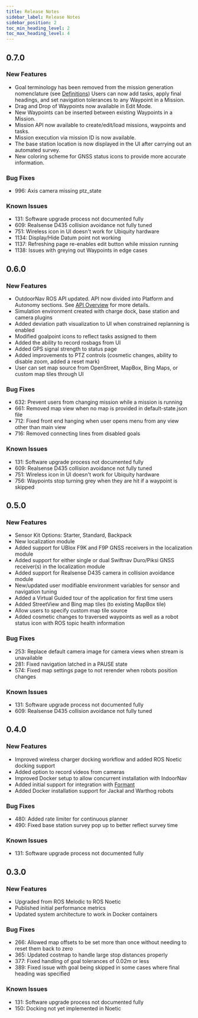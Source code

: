 ```yaml
---
title: Release Notes
sidebar_label: Release Notes
sidebar_position: 2
toc_min_heading_level: 2
toc_max_heading_level: 4
---
```


## 0.7.0

### New Features

-   Goal terminology has been removed from the mission generation nomenclature (see 
    [Definitions](web_user_interface/ui_autonomous_mode.mdx#definitions)) 
    Users can now add tasks, apply final headings, and set navigation tolerances 
    to any Waypoint in a Mission.
-   Drag and Drop of Waypoints now available in Edit Mode.
-   New Waypoints can be inserted between existing Waypoints in a Mission. 
-   Mission API now available to create/edit/load missions, waypoints and tasks.
-   Mission execution via mission ID is now available.
-   The base station location is now displayed in the UI after carrying out an automated survey.
-   New coloring scheme for GNSS status icons to provide more accurate information.

### Bug Fixes

-   996: Axis camera missing ptz_state

### Known Issues

-   131: Software upgrade process not documented fully
-   609: Realsense D435 collision avoidance not fully tuned
-   751: Wireless icon in UI doesn't work for Ubiquity hardware
-   1134: Display/Hide Datum point not working
-   1137: Refreshing page re-enables edit button while mission running
-   1138: Issues with greying out Waypoints in edge cases 

## 0.6.0

### New Features

-   OutdoorNav ROS API updated. API now divided into Platform and
    Autonomy sections. See [API Overview](api/api_overview.mdx)
    for more details.
-   Simulation environment created with charge dock, base station and
    camera plugins
-   Added deviation path visualization to UI when constrained replanning
    is enabled
-   Modified goalpoint icons to reflect tasks assigned to them
-   Added the ability to record rosbags from UI
-   Added GPS signal strength to status page
-   Added improvements to PTZ controls (cosmetic changes, ability to
    disable zoom, added a reset mark)
-   User can set map source from OpenStreet, MapBox, Bing Maps, or
    custom map tiles through UI

### Bug Fixes

-   632: Prevent users from changing mission while a mission is running
-   661: Removed map view when no map is provided in default-state.json
    file
-   712: Fixed front end hanging when user opens menu from any view
    other than main view
-   716: Removed connecting lines from disabled goals

### Known Issues

-   131: Software upgrade process not documented fully
-   609: Realsense D435 collision avoidance not fully tuned
-   751: Wireless icon in UI doesn't work for Ubiquity hardware
-   756: Waypoints stop turning grey when they are hit if a waypoint is
    skipped

## 0.5.0

### New Features

-   Sensor Kit Options: Starter, Standard, Backpack
-   New localization module
-   Added support for UBlox F9K and F9P GNSS receivers in the
    localization module
-   Added support for either single or dual Swiftnav Duro/Piksi GNSS
    receiver(s) in the localization module
-   Added support for Realsense D435 camera in collision avoidance
    module
-   New/updated user modifiable environment variables for sensor and
    navigation tuning
-   Added a Virtual Guided tour of the application for first time users
-   Added StreetView and Bing map tiles (to existing MapBox tile)
-   Allow users to specify custom map tile source
-   Added cosmetic changes to traversed waypoints as well as a robot
    status icon with ROS topic health information

### Bug Fixes

-   253: Replace default camera image for camera views when stream is
    unavailable
-   281: Fixed navigation latched in a PAUSE state
-   574: Fixed map settings page to not rerender when robots position
    changes

### Known Issues

-   131: Software upgrade process not documented fully
-   609: Realsense D435 collision avoidance not fully tuned

## 0.4.0

### New Features

-   Improved wireless charger docking workflow and added ROS Noetic
    docking support
-   Added option to record videos from cameras
-   Improved Docker setup to allow concurrent installation with
    IndoorNav
-   Added initial support for integration with
    [Formant](https://formant.io/)
-   Added Docker installation support for Jackal and Warthog robots

### Bug Fixes

-   480: Added rate limiter for continuous planner
-   490: Fixed base station survey pop up to better reflect survey time

### Known Issues

-   131: Software upgrade process not documented fully

## 0.3.0

### New Features

-   Upgraded from ROS Melodic to ROS Noetic
-   Published initial performance metrics
-   Updated system architecture to work in Docker containers

### Bug Fixes

-   266: Allowed map offsets to be set more than once without needing to
    reset them back to zero
-   365: Updated costmap to handle large stop distances properly
-   377: Fixed handling of goal tolerances of 0.02m or less
-   389: Fixed issue with goal being skipped in some cases where final
    heading was specified

### Known Issues

-   131: Software upgrade process not documented fully
-   150: Docking not yet implemented in Noetic

